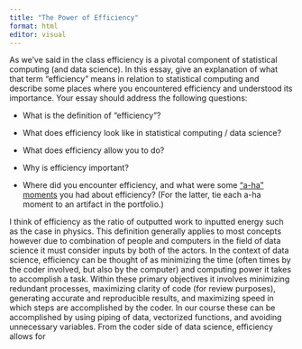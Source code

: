 ```yaml
---
title: "The Power of Efficiency"
format: html
editor: visual
---
```


As we’ve said in the class efficiency is a pivotal component of statistical computing (and data science). In this essay, give an explanation of what that term “efficiency” means in relation to statistical computing and describe some places where you encountered efficiency and understood its importance. Your essay should address the following questions:

-   What is the definition of “efficiency”?

-   What does efficiency look like in statistical computing / data science?

-   What does efficiency allow you to do?

-   Why is efficiency important?

-   Where did you encounter efficiency, and what were some [“a-ha” moments](https://www.merriam-webster.com/dictionary/aha%20moment) you had about efficiency? (For the latter, tie each a-ha moment to an artifact in the portfolio.)

I think of efficiency as the ratio of outputted work to inputted energy such as the case in physics. This definition generally applies to most concepts however due to combination of people and computers in the field of data science it must consider inputs by both of the actors. In the context of data science, efficiency can be thought of as minimizing the time (often times by the coder involved, but also by the computer) and computing power it takes to accomplish a task. Within these primary objectives it involves minimizing redundant processes, maximizing clarity of code (for review purposes), generating accurate and reproducible results, and maximizing speed in which steps are accomplished by the coder. In our course these can be accomplished by using piping of data, vectorized functions, and avoiding unnecessary variables. From the coder side of data science, efficiency allows for
